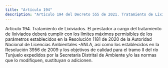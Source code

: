 ```yaml
---
title: "Artículo 194"
description: "Artículo 194 del Decreto 555 de 2021. Tratamiento de Lixiviados."
---
```


Artículo 194. Tratamiento de Lixiviados. El prestador a cargo del tratamiento de lixiviados deberá cumplir con los límites máximos permisibles de los parámetros establecidos en la Resolución 1181 de 2020 de la Autoridad Nacional de Licencias Ambientales -ANLA, así como los establecidos en la Resolución 3956 de 2009 y los objetivos de calidad para el tramo II del río Tunjuelo expedidos por la Secretaría Distrital de Ambiente y/o las normas que lo modifiquen, sustituyan o adicionen.